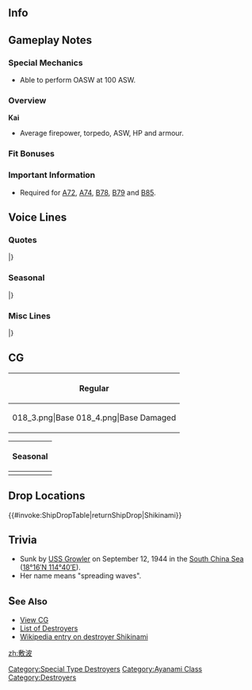 ==Info==
{{KanmusuInfo|ID=018}}
{{KanmusuInfo|ID=018a}}
{{KanmusuInfo|ID=427}}

==Gameplay Notes==
===Special Mechanics===
* Able to perform OASW at 100 ASW.

===Overview===
'''Kai'''
* Average firepower, torpedo, ASW, HP and armour.  

===Fit Bonuses===
{{:{{BASEPAGENAME}}/Equipment Bonuses}}
{{clear}}

===Important Information===
* Required for [[Quests#A72|A72]], [[Quests#A74|A74]], [[Quests#B78|B78]], [[Quests#B79|B79]] and [[Quests#B85|B85]].

==Voice Lines==
===Quotes===
{{ShipquoteHeader}}
{{ShipquoteKai
|scenario = Introduction
|origin = あたしの名は敷波。以後よろしく。
|translation = My name is Shikinami. Nice to meet you.
|audio = Shikinami-Introduction.ogg
}}
{{ShipquoteKai
|scenario = Introduction
|kai2 = yes
|origin = あたしの名は敷波。わかってるよね。今日もよろしく。
|translation = My name is Shikinami. You got that right? Let's work together today too.
|audio = Shikinami_Kai_Ni_Introduction.mp3
}}
{{ShipquoteKai
|scenario = Library
|origin = 特II型駆逐艦2番艦の敷波。よろしく。
ミッドウェーやソロモンの海戦に参加した後、船団護衛を務めたよ。
海上護衛戦は結構大変だよ…大事だし…。
|translation = 2nd ship of the Special Type II destroyers, Shikinami.<ref>Special Type II destroyers are the Ayanami-class. Type I and Type III being the Fubuki and Akatsuki-classes respectively.</ref> Nice to meet you.
I participated in the Guadalcanal Campaign and the Battle of Midway then worked as a fleet escort afterwords.
Fleet escort ops are pretty tough... and important too...
|audio = Shikinami-Library.ogg
}}
{{ShipquoteKai
|scenario = Secretary 1
|origin = お、呼んだ？
|translation = Oh, did you call?
|audio = Shikinami-Secretary_1.ogg
}}
{{ShipquoteKai
|scenario = Secretary 2
|origin = なんだよー。あたしも忙しいんだけど。
|translation = What is it~. I'm busy too.
|audio = Shikinami-Secretary_2.ogg
}}
{{ShipquoteKai
|scenario = Secretary 3
|origin = 用がないなら一々呼び出さないでよー。…別に、い、嫌じゃないけどさ。
|translation = Don't keep calling me if you don't need anything... I-it's not like I mind or anything but...
|audio = Shikinami-Secretary_3.ogg
}}
{{ShipquoteKai
|scenario = Secretary Idle
|kai = yes
|origin = ふんっ、敷波のことなんか、どうせ忘れてるよね…まぁ、いいけどさ…よくない…
|translation = Humph, you've probably forgotten about me... Well that's fine... actually no...
|audio = ShikinamiKai-Idle.ogg
}}
{{ShipquoteKai
|scenario = Secretary (Married)
|origin = 司令官、頑張りすぎは良くないよ…まあ、ゆるゆる行こうよ！うん。
|translation = You shouldn't work too hard Commander... Well, just take your time! Yup.
|audio = Shikinami-Secretary_Married.ogg
}}
{{ShipquoteKai
|scenario = Wedding
|origin = 司令官さー、あのさー、言いたい事あるんだけどさー、いや、文句とかじゃないよ？…あ…あのね…やっぱいい！
|translation = Hey Commander, ummm, I have something to tell you... No, it's not a complaint you know? ...Uh... ummm... forget it!
|audio = Shikinami-Wedding.ogg
}}
{{ShipquoteKai
|scenario = Player's Score
|origin = 手紙だよ。ちゃーんと見とけよー。
|translation = It's a letter. Read it properly ok.
|audio = Shikinami-Looking_At_Scores.ogg
}}
{{ShipquoteKai
|scenario = Joining the Fleet
|origin = じゃ、いっきまぁーす！しゅっつげーき！
|translation = Right, I'll be going! Let's sortie~! 
|audio = Shikinami-Joining_A_Fleet.ogg
}}
{{ShipquoteKai
|scenario = Equipment 1
|origin = へっ？　いいのかよ、あたしとか強化してさ。なんも出ないよ？<ref>Shared with Supply before kai.</ref>
|translation = Eh? Is it fine to upgrade someone like me? It's no problem?
|audio = Shikinami-Equipment_1.ogg
}}
{{ShipquoteKai
|scenario = Equipment 2
|origin = なんだよ、あたしとかに投資しちゃってさ。…い、いいけどね！
|translation = Oh you, upgrading someone like me... I-I like it!
|audio = Shikinami-Equipment_2.ogg
}}
{{ShipquoteKai
|scenario = Equipment 3
|origin = まあまあじゃない？
|translation = It's so-so right?
|audio = Shikinami-Equipment_3.ogg
}}
{{ShipquoteKai
|scenario = Supply
|kai = yes
|origin = 満タン、よろしくね。
|translation = Fill me up please.<ref>Specifically filling up her fuel tank.</ref>
|audio = ShikinamiKai-Supply.ogg
}}
{{ShipquoteKai
|scenario = Docking (Minor Damage)
|origin = はーい。じゃあ修理しまーす。
|translation = Yes~ I'll get repaired now.
|audio = Shikinami-Docking_Minor.ogg
}}
{{ShipquoteKai
|scenario = Docking (Major Damage)
|origin = はー危ない危ない。ドック入りするよー。
|translation = Whoa, that was dangerous. I'm going into the docks.
|audio = Shikinami-Docking_Major.ogg
}}
{{ShipquoteKai
|scenario = Construction
|origin = 新しい艦が出来ましたよー。きっと可愛い子でしょうね。ふん！
|translation = A new ship has been completed. I'm sure it'll be a cute girl. Humph!
|audio = Shikinami-Construction.ogg
}}
{{ShipquoteKai
|scenario = Returning from Sortie
|origin = 作戦が完了。艦隊が戻ってきたよ。
|translation = The operation is complete. The fleet has returned to port.
|audio = Shikinami-Returning_From_Sortie.ogg
}}
{{ShipquoteKai
|scenario = Starting a Sortie
|origin = 敷波、抜錨！心配いらないって！
|translation = Shikinami, setting sail! Don't worry!
|audio = Shikinami-Starting_A_Sortie.ogg
}}
{{ShipquoteKai
|scenario = Starting a Sortie
|kai2 = yes
|origin = 敷波、抜錨！心配いらないよ。必ず…戻ってくるからさ。
|translation = Shikinami, setting sail! Don't worry. I'll... definitely come back.
|audio = Shikinami_Kai_Ni_Starting_A_Sortie.mp3
}}
{{ShipquoteKai
|scenario = Starting a Battle
|origin = 敵艦見ゆ！ってか？ふん！
|translation = Enemy ships spotted! Should we fire? Humph!
|audio = Shikinami-Battle_Start.ogg
}}
{{ShipquoteKai
|scenario = Attack
|origin = 砲雷撃戦、はじめるよっ！
|translation = Combat is starting!
|audio = Shikinami-Attack.ogg
}}
{{ShipquoteKai
|scenario = Attack
|kai2 = yes
|origin = 十九駆、撃ち方、始め！
|translation = DesDiv19, open fire!
|audio = Shikinami_Kai_Ni_Attack.mp3
}}
{{ShipquoteKai
|scenario = Night Battle Attack
|origin = 結局、あたしの出番かー。
|translation = It's my turn after all huh.
|audio = Shikinami-Night_Attack.ogg
}}
{{ShipquoteKai
|scenario = Night Battle
|origin = 夜戦ね。ま、得意だからいいけどさ。
|translation = Night battle huh. Well, I'm good at it so that's fine.
|audio = Shikinami-Night_Battle.ogg
}}
{{ShipquoteKai
|scenario = Night Battle
|kai2 = yes
|origin = 夜戦か。まあ、得意だからいいけど。装備もあるし。じゃ、ついてきて。
|translation = A night battle huh. Well, I'm good at it so that's fine. I've got the right equipment too. Come on then, follow me.
|audio = Shikinami_Kai_Ni_Night_Battle.mp3
}}
{{ShipquoteKai
|scenario = MVP
|origin = 司令官！あたしすごかったでしょ？ね！あ、いや…。まあどうでもいいんだけどさ…。
|translation = Commander! Wasn't I amazing? Hey! Ah, no... Well I don't really care about it but...
|audio = Shikinami-MVP.ogg
}}
{{ShipquoteKai
|scenario = MVP
|kai2 = yes
|origin = 何さ？結局、あたし？…まあ、いいけどさ…えへへー。
|translation = What is it? Is it me after all? ...Well, that's good then... Ehehe~
|audio = Shikinami_Kai_Ni_MVP.mp3
}}
{{ShipquoteKai
|scenario = Minor Damage 1
|origin = うわぁ！びっくりしたー。
|translation = Whoa! That surprised me.
|audio = Shikinami-Minor_Damage_1.ogg
}}
{{ShipquoteKai
|scenario = Minor Damage 2
|origin = 痛いってばー！
|translation = That hurt!
|audio = Shikinami-Minor_Damage_2.ogg
}}
{{ShipquoteKai
|scenario = Major Damage
|origin = ふん！ボロボロになっても、あたしは負ける気なんて無いからね！
|translation = Humph! Even when I'm all beaten up, I won't lose!
|audio = Shikinami-Major_Damage.ogg
}}
{{ShipquoteKai
|scenario = Sunk
|origin = ええ？沈むって?!マ、マジかよぉ…本気で悔しいよ…なんだよぉ…
|translation = Eh? I'm sinking?! Se-seriously... I'm really frustrated... What is this...
|audio = Shikinami-Sunk.ogg
}}
|} <references/>

{{clear}}

===Seasonal===
{{SeasonalHeaderOld}}
{{SeasonalQuote
|scenario = [[Seasonal/Second_Anniversary|2nd Anniversary]]
|origin = 司令官、二周年だってね。ちょっとだけ、マジ嬉しいね。いや、ちょっとだけだよ。うん。
|translation =	It’s the 2nd anniversary, Commander. To tell the truth, I’m a little bit happy. No, just a little bit. Yep.
|audio = 018_Shikinami_2ndAnniv.mp3
|notes = 
}}
{{SeasonalQuote
|scenario = [[Seasonal/Rainy_Season_2015|Rainy Season 2015]]
|origin = 梅雨の季節は、あんま外出る気がしなくて少しやだな。まあ、いいんだけどさ。
|translation =	I don’t quite like how I can’t go out during the rainy season. Well, I guess that’s fine.
|audio = Shikinami_Rainy_Secretary_1.ogg
|notes =
}}
{{SeasonalQuote
|scenario = [[Seasonal/Mid_Summer_Season_Update|Midsummer 2015]]
|origin = 夏だよ、司令官。スイカ食べる？あぁ、綾波にも持って行ってやろう。なんか……いいよね。
|translation =	It’s summer, Commander. Want some watermelon? Ah, I have some for Ayanami too. This is… kinda nice.
|audio = Shikinami_Mid_Summer.ogg
|notes =
}}
{{SeasonalQuote
|scenario = [[Seasonal/Mid_Autumn_2015_Seasonal_Update|Midautumn 2015]]
|origin = んぁ～ん、もう、夏終わっちゃたし。秋は何か少し寂しいんだ。いいんだけどさ、別に。
|translation =	Aww, summer is already over. Autumn is kind of lonely. It’s fine, I don’t mind.
|audio = Shikinami_Mid_Autumn2015.ogg
|notes =
}}
{{SeasonalQuote
|scenario = [[Seasonal/Christmas_2015|Christmas 2015]]
|origin = クリスマスか…一応綾波とさ、プレゼント買ったのさ。もうもらった？あ、そう。
|translation =	It’s Christmas… I bought a present with Ayanami. Did you get it? Ah, I see.
|audio = Shikinami_Christmas_2015_Sec1.ogg
|notes =
}}
{{SeasonalQuote
|scenario = [[Seasonal/New_Year_2016|New Year 2016]]
|origin = 司令官、新年だね。おめでとう。お年玉とかないの…あぁ、そう、じゃ、初詣でいこう？うん。
|translation =	It’s the New Year, Commander. Congrats. Is there any New Year’s money… Ah, I see, then do you want to visit the shrine? Yup.
|audio = Shikinami_New_Years_Day_2016.ogg
|notes = 
}}
{{SeasonalQuote
|scenario = [[Seasonal/Setsubun_2016|Setsubun 2016]]
|origin = 節分だよーっ！割と…好きかな、なんか楽しいし。綾波に投げっ…あれ、いない。どこさぁーっ！？
|translation =	It’s Setsubun! I kind of… like this, it’s kind of fun. I’m going to throw these at Ayanami… Huh, she’s gone. Where did she gooo~!?
|audio = Shikinami_Setsubun_2016_Sec1.ogg
|notes = 
}}
{{SeasonalQuote
|scenario = [[Seasonal/Valentine%27s_Day_2016|Valentine’s Day 2016]]
|origin = い、一応だね、用意はしたんだけど。どうせいらないじゃん、多分。…えぇ、いる？あぁ、そう。
|translation =	I-I made some just in case. But you probably don’t want them… Eh, you do? Ah, I see.
|audio = Shikinami_Valentine_Sec1.ogg
|notes = 
}}
{{SeasonalQuote
|scenario = [[Seasonal/Third_Anniversary|3rd Anniversary]]
|origin = 司令官、三周年だってね。ちょと信じらないね。でも、ちょとうれしいね。これからもよろしく...ね？
|translation =	It’s the 3rd Anniversary, Commander. I kinda can’t believe it. But, I’m a bit happy. Please keep taking care of me… alright?
|audio = Shikinami_3rd_Anniversary_Sec1.mp3
|notes = 
}}
{{SeasonalQuote
|scenario = [[Seasonal/Saury_2016|Saury Festival 2016]]
|origin = 司令官、秋刀魚集めてるんだって？ほぇ、秋刀魚好きだったんだ。えぇ？違う？あくまで支援任務？そうなんだ。なぁんだ…せっかく敷波が秋刀魚焼いてあげようと思ったのに…
|translation =	You’re collecting saury, Commander? Hmmm, so you like saury. Eh? You don’t? It’s just for a support mission? I see. Oh well… I just thought I’d go grill some for you…
|audio = Shikinami_Sec1_Saury_2016.mp3
|notes = 
}}
{{SeasonalQuote
|scenario = [[Seasonal/Fourth_Anniversary|4th Anniversary]]
|origin = 司令官、四周年だってね。ちょっと信じらんないね。でも…凄く…いや、ちょっと…ちょっとだけ、嬉しい。これからも、よろしく。
|translation =	It’s the 4th Anniversary, Commander. I kinda don’t believe it. But… I’m really… No, a little… a little happy. I’ll continue to be in your care.
|audio = Shikinami_4th_Anniversary_Sec1_2017.mp3
|notes = 
}}
{{SeasonalQuote
|scenario = [[Seasonal/White_Day_2018|White Day 2018]]
|origin = これくれの？チョコのお返しに？おぉ、そうか。じゃぁ、もらっとく。もらっとくよ。
|translation =	Is this for me? In return for the chocolates? Oh, I see. Then I accept. I’ll gladly accept.
|audio = Shikinami_White_Day_2018_Sec1.mp3
|notes = 
}}
{{SeasonalQuote
|scenario = [[Seasonal/Fifth_Anniversary|5th Anniversary]]
|origin = 司令官、五周年だってね？ちょっとだけ、嬉しいね。いや、ちょっとだけだよ。でも、嬉しいね。
|translation =	It’s the 5th Anniversary, Commander? I’m kinda happy. No, just a little. But, I am happy.
|audio = Shikinami_5th_Anniversary_Sec1.mp3
|notes = 
}}
{{SeasonalQuote
|scenario = [[Seasonal/Late_Autumn_2018|Late Autumn 2018]]
|origin = どうかな、これ？おかしいくない？そう？じゃあいいけどさ。うぅ、あんまみんなよ。いいけど…
|translation =	How's this? It doesn't look weird? Really? That's good then. Ummm, stop staring so much. I don't mind though...
|audio = Shikinami_Late_Autumn_2018_Sec1.mp3
|notes = 
}}
{{SeasonalQuote
|scenario = [[Seasonal/Sixth_Anniversary|6th Anniversary]]
|origin = 	司令官、六周年だってね。ちょっと信じらないね……でも…嬉しいね。なんだろう、この気持。あははぁ
|translation =	Commander, it's the 6th Anniversary. I'm a little surprised... but... I'm happy. I wonder what this feeling is. Ahaha.
|audio = Shikinami_6th_Anniversary_Sec1.mp3
|notes = 
}}
{{SeasonalQuote
|scenario = [[Seasonal/Seventh_Anniversary|7th Anniversary]]
|origin = 司令官、ついに七周年だってね。ちょっと信じらないね。でも、嬉しいね。これからも…ずっと…よ、よろしく、ね。
|translation =	Commander, it's finally the 7th Anniversary. I kinda can't believe it. But I'm happy. Please k-keep... looking after me... forever, ok?
|audio = Shikinami_7th_Anniversary_Secretary_1.mp3
|notes = 
}}
|}<references/>

{{clear}}

===Misc Lines===
{{SeasonalHeaderOld}}
{{SeasonalQuote
|scenario = [[Winter_2018_Event|Final Battle 2018]]
|origin = 敷波、了解。十九駆、第一小隊突撃。第二小隊続いて！突撃！
|translation =	Roger that. DesDiv19, 1st Platoon will charge in. 2nd Platoon, stay close behind! Charge!
|audio = Shikinami-FriendFleet.mp3
|notes = Friend Fleet line
}}
{{SeasonalQuote
|scenario = [[Winter_2018_Event|Final Battle 2018]]
|origin = 十九駆、見参。綾波さ、準備はいい？よーし、味方艦隊を援護する。突撃開始！
|translation =	DesDiv19 is here. Are you ready, Ayanami? Alright, support the friendly fleet. Begin the assault!
|audio = Shikinami-FriendFleet2.mp3
|notes = Friend Fleet line
}}
|}<references/>

{{clear}}

==CG==
{| class="mw-collapsible mw-collapsed wikitable" style="width: 100%;"
!Regular
|-
|<gallery>
018_3.png|Base
018_4.png|Base Damaged
</gallery>
|}

{| class="mw-collapsible mw-collapsed wikitable" style="width: 100%;"
!Seasonal
|-
|<gallery>
KanMusu18Yukata.png|[[Seasonal/Summer_2017|Summer 2017]]
KanMusu18Yukatadmg.png||[[Seasonal/Summer_2017|Summer 2017 Damaged]]
</gallery>
|}

==Drop Locations==
{{#invoke:ShipDropTable|returnShipDrop|Shikinami}}

==Trivia==
*Sunk by [http://en.wikipedia.org/wiki/USS_Growler_%28SS-215%29 USS Growler] on September 12, 1944 in the [http://en.wikipedia.org/wiki/South_China_Sea South China Sea] ([http://toolserver.org/~geohack/geohack.php?pagename=Japanese_destroyer_Shikinami&params=18_16_N_114_40_E_type:landmark_region:XZ_region:#regional 18°16′N 114°40′E]).
*Her name means "spreading waves".

==S<span style="font-size:18px;">ee Also</span>==
*[[{{PAGENAMEE}}/Gallery|View {{PAGENAME}} CG]]
*[[EliteDD|List of Destroyers]]
*[[wikipedia:Japanese_destroyer_Shikinami|Wikipedia entry on destroyer Shikinami]]
 {{shiplist}}
[[Category:Special Type Destroyers]]
[[Category:Ayanami Class]]
[[Category:Destroyers]]
[[zh:敷波]]